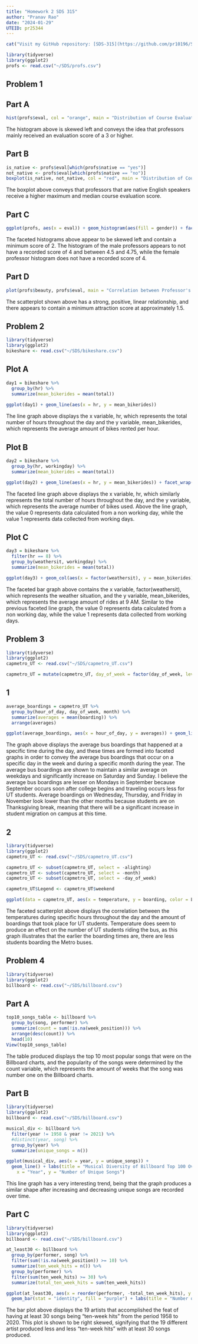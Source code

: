 ---
title: "Homework 2 SDS 315"
author: "Pranav Rao"
date: "2024-01-29"
UTEID: pr25344
---

```{r, echo=FALSE}
cat("Visit my GitHub repository: [SDS-315](https://github.com/pr10196/SDS-315/blob/main/SDS%20315%20HW2.Rmd)\n")
```

```{r, echo=FALSE}
library(tidyverse)
library(ggplot2)
profs <- read.csv("~/SDS/profs.csv")
```

## Problem 1


## Part A

```{r, echo=FALSE}
hist(profs$eval, col = "orange", main = "Distribution of Course Evaluation Scores", xlab = "Evaluation Score", xlim = c(0,5.0), ylim = c(0, 120))
```
The histogram above is skewed left and conveys the idea that professors mainly received an evaluation score of a 3 or higher.  


## Part B
```{r, echo=FALSE}
is_native <- profs$eval[which(profs$native == "yes")]
not_native <- profs$eval[which(profs$native == "no")]
boxplot(is_native, not_native, col = "red", main = "Distribution of Course Evaluation Scores and Native English Speaking", xlab = "Native English Speakers", ylab = "Course Evaluation Score", names = c("Yes", "No"), ylim = c(0,5.0))
```
The boxplot above conveys that professors that are native English speakers receive a higher maximum and median course evaluation score. 


## Part C
```{r, echo=FALSE}
ggplot(profs, aes(x = eval)) + geom_histogram(aes(fill = gender)) + facet_wrap(~ gender, nrow = 2) + labs(title = "Distribution of Course Evaluation Scores for Male and Female Instructors", x = "Course Evaluation Score", y = "Frequency") + xlim(0, 5.0) + ylim(0, 25)
```
The faceted histograms above appear to be skewed left and contain a minimum score of 2. The histogram of the male professors appears to not have a recorded score of 4 and between 4.5 and 4.75, while the female professor histogram does not have a recorded score of 4.   


## Part D
```{r, echo=FALSE}
plot(profs$beauty, profs$eval, main = "Correlation between Professor's Attractiveness and Evaluation Scores", xlab = "Physical Attractiveness", ylab = "Course Evaluation Scores", xlim = c(-2,2), ylim = c(0,5.0), col = "blue")
```
The scatterplot shown above has a strong, positive, linear relationship, and there appears to contain a minimum attraction score at approximately 1.5.

## Problem 2

```{r, echo=FALSE}
library(tidyverse)
library(ggplot2)
bikeshare <- read.csv("~/SDS/bikeshare.csv")
```

## Plot A

```{r, echo=FALSE}
day1 = bikeshare %>%
  group_by(hr) %>%
  summarize(mean_bikerides = mean(total))
  
ggplot(day1) + geom_line(aes(x = hr, y = mean_bikerides))
```
The line graph above displays the x variable, hr, which represents the total number of hours throughout the day and the y variable, mean_bikerides, which represents the average amount of bikes rented per hour. 


## Plot B
```{r, echo=FALSE}
day2 = bikeshare %>%
  group_by(hr, workingday) %>%
  summarize(mean_bikerides = mean(total))

ggplot(day2) + geom_line(aes(x = hr, y = mean_bikerides)) + facet_wrap(~ workingday, nrow = 1)
```
The faceted line graph above displays the x variable, hr, which similarly represents the total number of hours throughout the day, and the y variable, which represents the average number of bikes used. Above the line graph, the value 0 represents data calculated from a non working day, while the value 1 represents data collected from working days.


## Plot C
```{r, echo=FALSE}
day3 = bikeshare %>%
  filter(hr == 8) %>%
  group_by(weathersit, workingday) %>%
  summarize(mean_bikerides = mean(total))

ggplot(day3) + geom_col(aes(x = factor(weathersit), y = mean_bikerides)) + facet_wrap(~workingday)
```
The faceted bar graph above contains the x variable, factor(weathersit), which represents the weather situation, and the y variable, mean_bikerides, which represents the average amount of rides at 9 AM. Similar to the previous faceted line graph, the value 0 represents data calculated from a non working day, while the value 1 represents data collected from working days.


## Problem 3

```{r, echo=FALSE}
library(tidyverse)
library(ggplot2)
capmetro_UT <- read.csv("~/SDS/capmetro_UT.csv")

capmetro_UT = mutate(capmetro_UT, day_of_week = factor(day_of_week, levels = c("Mon", "Tue", "Wed", "Thu", "Fri", "Sat", "Sun")), month = factor(month, levels = c("Sep", "Oct", "Nov")))
```

## 1

```{r, echo=FALSE}
average_boardings = capmetro_UT %>%
  group_by(hour_of_day, day_of_week, month) %>%
  summarize(averages = mean(boarding)) %>%
  arrange(averages)

ggplot(average_boardings, aes(x = hour_of_day, y = averages)) + geom_line(aes(color = month)) + facet_wrap(~ day_of_week, nrow = 4) + labs(title = "The Average Boardings of Each Hour, Day, and Month", x = "Hour in the Day", y = "Average Boardings") + xlim(0, 22) + ylim(0, 200)
```
The graph above displays the average bus boardings that happened at a specific time during the day, and these times are formed into faceted graphs in order to convey the average bus boardings that occur on a specific day in the week and during a specific month during the year. The average bus boardings are shown to maintain a similar average on weekdays and significantly increase on Saturday and Sunday. I believe the average bus boardings are lesser on Mondays in September because September occurs soon after college begins and traveling occurs less for UT students. Average boardings on Wednesday, Thursday, and Friday in November
look lower than the other months because students are on Thanksgiving break, meaning that there will be a significant increase in student migration on campus at this time.  


## 2

```{r, echo=FALSE}
library(tidyverse)
library(ggplot2)
capmetro_UT <- read.csv("~/SDS/capmetro_UT.csv")
```

```{r, echo=FALSE}
capmetro_UT <- subset(capmetro_UT, select = -alighting)
capmetro_UT <- subset(capmetro_UT, select = -month)
capmetro_UT <- subset(capmetro_UT, select = -day_of_week)

capmetro_UT$Legend <- capmetro_UT$weekend

ggplot(data = capmetro_UT, aes(x = temperature, y = boarding, color = Legend)) + geom_point() + facet_wrap(~ hour_of_day) + labs(title = "Correlation between Temperature by Hour of Day and Boardings", x = "Temperature by Hour of Day", y = "Boardings") 
```
The faceted scatterplot above displays the correlation between the temperatures during specific hours throughout the day and the amount of boardings that took place for UT students. Temperature does seem to produce an effect on the number of UT students riding the bus, as this graph illustrates that the earlier the boarding times are, there are less students boarding the Metro buses.  


## Problem 4

```{r, echo=FALSE}
library(tidyverse)
library(ggplot2)
billboard <- read.csv("~/SDS/billboard.csv")
```

## Part A

```{r, echo=FALSE}
top10_songs_table <- billboard %>%
  group_by(song, performer) %>%
  summarize(count = sum(!is.na(week_position))) %>%
  arrange(desc(count)) %>%
  head(10)
View(top10_songs_table)
```

The table produced displays the top 10 most popular songs that were on the Billboard charts, and the popularity of the songs were determined by the count variable, which represents the amount of weeks that the song was number one on the Billboard charts. 


## Part B

```{r, echo=FALSE}
library(tidyverse)
library(ggplot2)
billboard <- read.csv("~/SDS/billboard.csv")
```

```{r, echo=FALSE}
musical_div <- billboard %>%
  filter(year != 1958 & year != 2021) %>%
  #distinct(year, song) %>%
  group_by(year) %>%
  summarize(unique_songs = n())

ggplot(musical_div, aes(x = year, y = unique_songs)) +
  geom_line() + labs(title = "Musical Diversity of Billboard Top 100 Over Period of Time",
    x = "Year", y = "Number of Unique Songs")
```
This line graph has a very interesting trend, being that the graph produces a similar shape after increasing and decreasing unique songs are recorded over time.


## Part C

```{r, echo=FALSE}
library(tidyverse)
library(ggplot2)
billboard <- read.csv("~/SDS/billboard.csv")
```

```{r, echo=FALSE}
at_least30 <- billboard %>%
  group_by(performer, song) %>%
  filter(sum(!is.na(week_position)) >= 10) %>%
  summarize(ten_week_hits = n()) %>%
  group_by(performer) %>%
  filter(sum(ten_week_hits) >= 30) %>%
  summarize(total_ten_week_hits = sum(ten_week_hits))

ggplot(at_least30, aes(x = reorder(performer, -total_ten_week_hits), y = total_ten_week_hits)) +
  geom_bar(stat = "identity", fill = "purple") + labs(title = "Number of Ten Week Hits for Top 19 Artists in U.S. Musical History (1958-2020)",x = "Artist", y = "Number of Ten-Week Hits") 
```

The bar plot above displays the 19 artists that accomplished the feat of having at least 30 songs being "ten-week hits" from the period 1958 to 2020. This plot is shown to be right skewed, signifying that the 19 different artist produced less and less "ten-week hits" with at least 30 songs produced.
